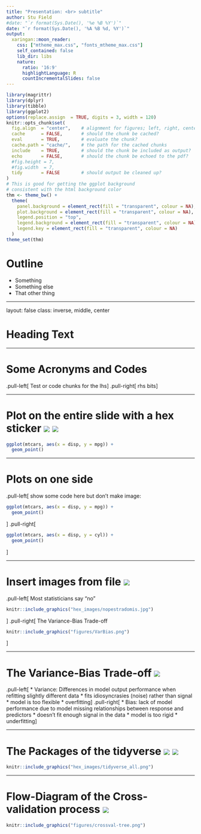 ```yaml
---
title: "Presentation: <br> subtitle"
author: Stu Field
#date: "`r format(Sys.Date(), '%e %B %Y')`"
date: "`r format(Sys.Date(), '%A %B %d, %Y')`"
output:
  xaringan::moon_reader:
    css: ["mtheme_max.css", "fonts_mtheme_max.css"]
    self_contained: false
    lib_dir: libs
    nature:
      ratio: '16:9'
      highlightLanguage: R
      countIncrementalSlides: false
---
```


```r
library(magrittr)
library(dplyr)
library(tibble)
library(ggplot2)
options(replace.assign  = TRUE, digits = 3, width = 120)
knitr::opts_chunk$set(
  fig.align  = "center",    # alignment for figures; left, right, center
  cache      = FALSE,       # should the chunk be cached?  
  eval       = TRUE,        # evaluate the chunk?
  cache.path = "cache/",    # the path for the cached chunks  
  include    = TRUE,        # should the chunk be included as output? 
  echo       = FALSE,       # should the chunk be echoed to the pdf? 
  #fig.height = 7,
  #fig.width  = 7,
  tidy       = FALSE        # should output be cleaned up? 
)
# This is good for getting the ggplot background 
# consistent with the html background color
thm <- theme_bw() + 
  theme(
    panel.background = element_rect(fill = "transparent", colour = NA), 
    plot.background = element_rect(fill = "transparent", colour = NA),
    legend.position = "top",
    legend.background = element_rect(fill = "transparent", colour = NA),
    legend.key = element_rect(fill = "transparent", colour = NA)
  )
theme_set(thm)
```


# Outline

* Something
* Something else
* That other thing


---

layout: false
class: inverse, middle, center

# Heading Text

---

# Some Acronyms and Codes

.pull-left[
Test or code chunks for the lhs
]
.pull-right[
rhs bits
]

---

# Plot on the entire slide with a hex sticker <img src="hex_images/tidyposterior.png" class="title-hex">  <img src="hex_images/purrr.png" class="title-hex">

```r
ggplot(mtcars, aes(x = disp, y = mpg)) + 
  geom_point()
```

---

# Plots on one side

.pull-left[
show some code here but don't make image:

```r
ggplot(mtcars, aes(x = disp, y = mpg)) +
  geom_point()
```
]
.pull-right[

```r
ggplot(mtcars, aes(x = disp, y = cyl)) + 
  geom_point()
```
]

---

# Insert images from file <img src="hex_images/magrittr.png" class="title-hex">

.pull-left[
Most statisticians say "no"
```r
knitr::include_graphics("hex_images/nopestradomis.jpg")
```
]
.pull-right[
The Variance-Bias Trade-off
```r
knitr::include_graphics("figures/VarBias.png")
```
]


---


# The Variance-Bias Trade-off <img src="hex_images/rstudio.png" class="title-hex">

.pull-left[
* Variance: Differences in model output performance when refitting slightly different data 
    * fits idiosyncrasies (noise) rather than signal 
    * model is too flexible
    * overfitting
]
.pull-right[
* Bias: lack of model performance due to model missing relationships between response and predictors
    * doesn't fit enough signal in the data
    * model is too rigid
    * underfitting
]

---

# The Packages of the tidyverse <img src="hex_images/magrittr.png" class="title-hex"> <img src="hex_images/forcats.png" class="title-hex">

```r
knitr::include_graphics("hex_images/tidyverse_all.png")
```

---

# Flow-Diagram of the Cross-validation process <img src="hex_images/tidyverse.png" class="title-hex">

```r
knitr::include_graphics("figures/crossval-tree.png")
```


